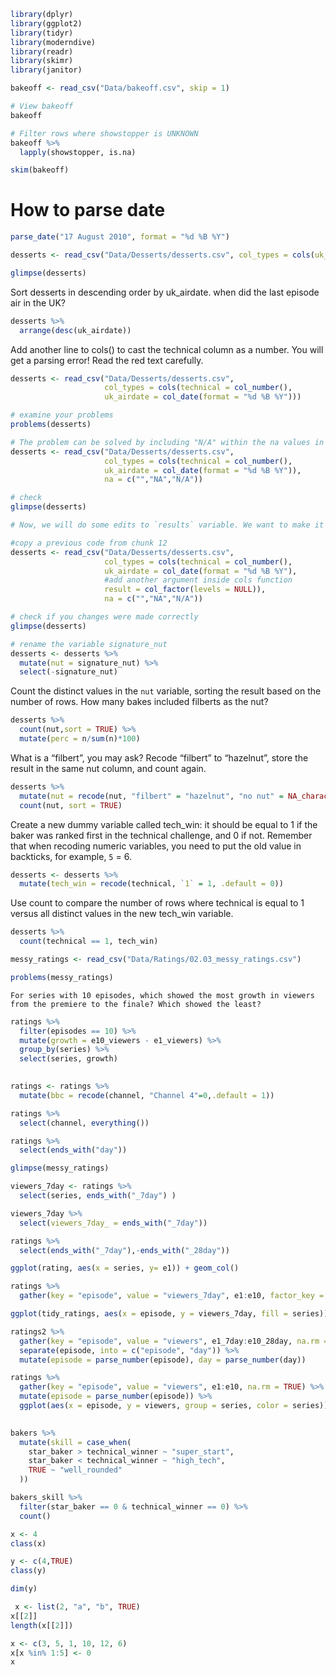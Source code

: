 

```{r message=FALSE}
library(dplyr)
library(ggplot2)
library(tidyr)
library(moderndive)
library(readr)
library(skimr)
library(janitor)
```


```{r}
bakeoff <- read_csv("Data/bakeoff.csv", skip = 1)
```

```{r}
# View bakeoff
bakeoff
```

```{r}
# Filter rows where showstopper is UNKNOWN
bakeoff %>% 
  lapply(showstopper, is.na)
```

```{r}
skim(bakeoff)
```

# How to parse date
```{r}
parse_date("17 August 2010", format = "%d %B %Y")
```

```{r}
desserts <- read_csv("Data/Desserts/desserts.csv", col_types = cols(uk_airdate = col_date(format = "%d %B %Y")))
```

```{r}
glimpse(desserts)
```


Sort desserts in descending order by uk_airdate. when did the last episode air in the UK?
```{r}
desserts %>% 
  arrange(desc(uk_airdate))
```

Add another line to cols() to cast the technical column as a number. You will get a parsing error! Read the red text carefully.

```{r}
desserts <- read_csv("Data/Desserts/desserts.csv", 
                     col_types = cols(technical = col_number(),
                     uk_airdate = col_date(format = "%d %B %Y")))
```

```{r}
# examine your problems
problems(desserts)
```

```{r reference chunk}
# The problem can be solved by including "N/A" within the na values in read_csv function
desserts <- read_csv("Data/Desserts/desserts.csv", 
                     col_types = cols(technical = col_number(),
                     uk_airdate = col_date(format = "%d %B %Y")),
                     na = c("","NA","N/A"))
```

```{r}
# check
glimpse(desserts)
```


```{r}
# Now, we will do some edits to `results` variable. We want to make it factor instead of character

#copy a previous code from chunk 12
desserts <- read_csv("Data/Desserts/desserts.csv", 
                     col_types = cols(technical = col_number(),
                     uk_airdate = col_date(format = "%d %B %Y"),
                     #add another argument inside cols function
                     result = col_factor(levels = NULL)),
                     na = c("","NA","N/A"))

# check if you changes were made correctly
glimpse(desserts)
```

```{r}
# rename the variable signature_nut 
desserts <- desserts %>% 
  mutate(nut = signature_nut) %>% 
  select(-signature_nut)
```

Count the distinct values in the `nut` variable, sorting the result based on the number of rows. How many bakes included filberts as the nut?

```{r}
desserts %>% 
  count(nut,sort = TRUE) %>% 
  mutate(perc = n/sum(n)*100)
```

What is a "filbert", you may ask? Recode "filbert" to "hazelnut", store the result in the same nut column, and count again.

```{r}
desserts %>% 
  mutate(nut = recode(nut, "filbert" = "hazelnut", "no nut" = NA_character_)) %>% 
  count(nut, sort = TRUE)
```

Create a new dummy variable called tech_win: it should be equal to 1 if the baker was ranked first in the technical challenge, and 0 if not. Remember that when recoding numeric variables, you need to put the old value in backticks, for example, `5` = 6.

```{r}
desserts <- desserts %>% 
  mutate(tech_win = recode(technical, `1` = 1, .default = 0))
```

Use count to compare the number of rows where technical is equal to 1 versus all distinct values in the new tech_win variable.
```{r}
desserts %>% 
  count(technical == 1, tech_win)
```

```{r}
messy_ratings <- read_csv("Data/Ratings/02.03_messy_ratings.csv")
```

```{r}
problems(messy_ratings)
```


    For series with 10 episodes, which showed the most growth in viewers from the premiere to the finale? Which showed the least?

```{r}
ratings %>% 
  filter(episodes == 10) %>% 
  mutate(growth = e10_viewers - e1_viewers) %>% 
  group_by(series) %>% 
  select(series, growth)
  
```

```{r}
ratings <- ratings %>% 
  mutate(bbc = recode(channel, "Channel 4"=0,.default = 1))
```

```{r}
ratings %>% 
  select(channel, everything())
```

```{r}
ratings %>% 
  select(ends_with("day"))
```

```{r}
glimpse(messy_ratings)
```

```{r}
viewers_7day <- ratings %>% 
  select(series, ends_with("_7day") )
```

```{r}
viewers_7day %>% 
  select(viewers_7day_ = ends_with("_7day"))
```

```{r}
ratings %>% 
  select(ends_with("_7day"),-ends_with("_28day"))
```

```{r}
ggplot(rating, aes(x = series, y= e1)) + geom_col()
```


```{r}
ratings %>% 
  gather(key = "episode", value = "viewers_7day", e1:e10, factor_key = TRUE ,na.rm = TRUE)
```

```{r}
ggplot(tidy_ratings, aes(x = episode, y = viewers_7day, fill = series)) + geom_col()
```

```{r}
ratings2 %>% 
  gather(key = "episode", value = "viewers", e1_7day:e10_28day, na.rm = TRUE) %>% 
  separate(episode, into = c("episode", "day")) %>% 
  mutate(episode = parse_number(episode), day = parse_number(day))
```

```{r}
ratings %>% 
  gather(key = "episode", value = "viewers", e1:e10, na.rm = TRUE) %>% 
  mutate(episode = parse_number(episode)) %>% 
  ggplot(aes(x = episode, y = viewers, group = series, color = series)) + geom_point() + facet_wrap(~series) + theme_minimal()
  
```

```{r}
bakers %>% 
  mutate(skill = case_when(
    star_baker > technical_winner ~ "super_start",
    star_baker < technical_winner ~ "high_tech",
    TRUE ~ "well_rounded"
  ))
```

```{r}
bakers_skill %>% 
  filter(star_baker == 0 & technical_winner == 0) %>% 
  count()
```

```{r}
x <- 4
class(x)
```

```{r}
y <- c(4,TRUE)
class(y)
```

```{r}
dim(y)
```

```{r}
 x <- list(2, "a", "b", TRUE)
x[[2]]
length(x[[2]])
```

```{r}
x <- c(3, 5, 1, 10, 12, 6)
x[x %in% 1:5] <- 0
x
```

